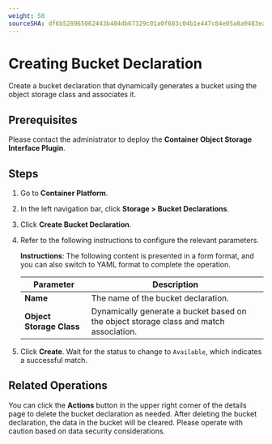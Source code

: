 ```yaml
---
weight: 50
sourceSHA: df6b528965062443b484db67329c01a0f603c04b1e447c84e05a8a9483ea91ab
---
```


# Creating Bucket Declaration

Create a bucket declaration that dynamically generates a bucket using the object storage class and associates it.

## Prerequisites

Please contact the administrator to deploy the **Container Object Storage Interface Plugin**.

## Steps

1. Go to **Container Platform**.

2. In the left navigation bar, click **Storage > Bucket Declarations**.

3. Click **Create Bucket Declaration**.

4. Refer to the following instructions to configure the relevant parameters.

   **Instructions**: The following content is presented in a form format, and you can also switch to YAML format to complete the operation.

   | Parameter        | Description                             |
   | ---------------- | --------------------------------------- |
   | **Name**         | The name of the bucket declaration.    |
   | **Object Storage Class** | Dynamically generate a bucket based on the object storage class and match association. |

5. Click **Create**. Wait for the status to change to `Available`, which indicates a successful match.

## Related Operations

You can click the **Actions** button in the upper right corner of the details page to delete the bucket declaration as needed. After deleting the bucket declaration, the data in the bucket will be cleared. Please operate with caution based on data security considerations.
